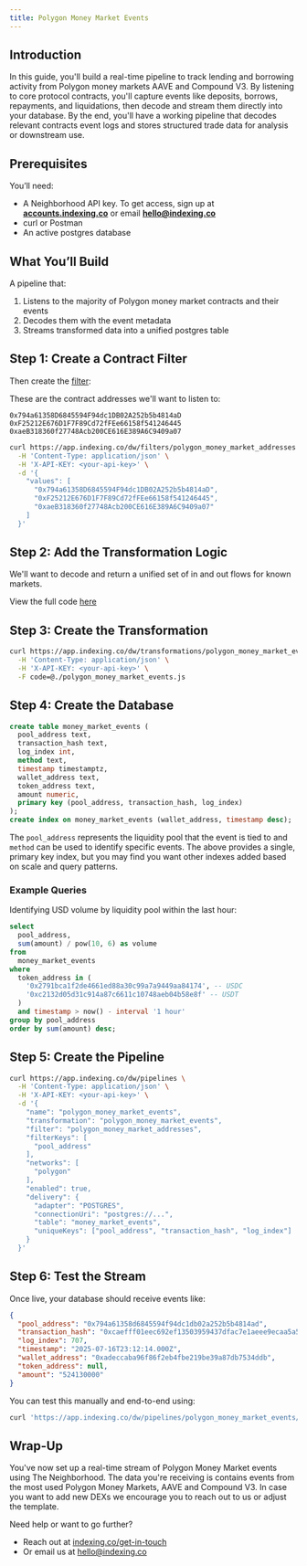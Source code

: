 ```yaml
---
title: Polygon Money Market Events
---
```


## Introduction

In this guide, you'll build a real-time pipeline to track lending and borrowing activity from Polygon money markets AAVE and Compound V3. By listening to core protocol contracts, you'll capture events like deposits, borrows, repayments, and liquidations, then decode and stream them directly into your database. By the end, you'll have a working pipeline that decodes relevant contracts event logs and stores structured trade data for analysis or downstream use.

## Prerequisites

You’ll need:

- A Neighborhood API key. To get access, sign up at [**accounts.indexing.co**](https://accounts.indexing.co) or email [**hello@indexing.co**](mailto:hello@indexing.co)
- curl or Postman
- An active postgres database

## What You’ll Build

A pipeline that:

1. Listens to the majority of Polygon money market contracts and their events
2. Decodes them with the event metadata
3. Streams transformed data into a unified postgres table

## Step 1: Create a Contract Filter

Then create the [filter](https://docs.indexing.co/guide/filters/add):

These are the contract addresses we'll want to listen to:

```text
0x794a61358D6845594F94dc1DB02A252b5b4814aD
0xF25212E676D1F7F89Cd72fFEe66158f541246445
0xaeB318360f27748Acb200CE616E389A6C9409a07
```

```bash
curl https://app.indexing.co/dw/filters/polygon_money_market_addresses \
  -H 'Content-Type: application/json' \
  -H 'X-API-KEY: <your-api-key>' \
  -d '{
    "values": [
      "0x794a61358D6845594F94dc1DB02A252b5b4814aD",
      "0xF25212E676D1F7F89Cd72fFEe66158f541246445",
      "0xaeB318360f27748Acb200CE616E389A6C9409a07"
    ]
  }'
```

## Step 2: Add the Transformation Logic

We'll want to decode and return a unified set of in and out flows for known markets.

View the full code [here](https://github.com/indexing-co/docs/blob/main/examples/transformations/polygon_money_markets.js)

## Step 3: Create the Transformation

```bash
curl https://app.indexing.co/dw/transformations/polygon_money_market_events \
  -H 'Content-Type: application/json' \
  -H 'X-API-KEY: <your-api-key>' \
  -F code=@./polygon_money_market_events.js
```

## Step 4: Create the Database

```sql
create table money_market_events (
  pool_address text,
  transaction_hash text,
  log_index int,
  method text,
  timestamp timestamptz,
  wallet_address text,
  token_address text,
  amount numeric,
  primary key (pool_address, transaction_hash, log_index)
);
create index on money_market_events (wallet_address, timestamp desc);
```

The `pool_address` represents the liquidity pool that the event is tied to and `method` can be used to identify specific events. The above provides a single, primary key index, but you may find you want other indexes added based on scale and query patterns.

### Example Queries

Identifying USD volume by liquidity pool within the last hour:

```sql
select
  pool_address,
  sum(amount) / pow(10, 6) as volume
from
  money_market_events
where
  token_address in (
    '0x2791bca1f2de4661ed88a30c99a7a9449aa84174', -- USDC
    '0xc2132d05d31c914a87c6611c10748aeb04b58e8f' -- USDT
  )
  and timestamp > now() - interval '1 hour'
group by pool_address
order by sum(amount) desc;
```

## Step 5: Create the Pipeline

```bash
curl https://app.indexing.co/dw/pipelines \
  -H 'Content-Type: application/json' \
  -H 'X-API-KEY: <your-api-key>' \
  -d '{
    "name": "polygon_money_market_events",
    "transformation": "polygon_money_market_events",
    "filter": "polygon_money_market_addresses",
    "filterKeys": [
      "pool_address"
    ],
    "networks": [
      "polygon"
    ],
    "enabled": true,
    "delivery": {
      "adapter": "POSTGRES",
      "connectionUri": "postgres://...",
      "table": "money_market_events",
      "uniqueKeys": ["pool_address", "transaction_hash", "log_index"]
    }
  }'
```

## Step 6: Test the Stream

Once live, your database should receive events like:

```json
{
  "pool_address": "0x794a61358d6845594f94dc1db02a252b5b4814ad",
  "transaction_hash": "0xcaefff01eec692ef13503959437dfac7e1aeee9ecaa5a5d7b640a5dda30cccc6",
  "log_index": 707,
  "timestamp": "2025-07-16T23:12:14.000Z",
  "wallet_address": "0xadeccaba96f86f2eb4fbe219be39a87db7534ddb",
  "token_address": null,
  "amount": "524130000"
}
```

You can test this manually and end-to-end using:

```bash
curl 'https://app.indexing.co/dw/pipelines/polygon_money_market_events/test/polygon/74046461' -H 'X-API-KEY: <your-api-key>' -X POST
```

## Wrap-Up

You've now set up a real-time stream of Polygon Money Market events using The Neighborhood. The data you're receiving is contains events from the most used Polygon Money Markets, AAVE and Compound V3. In case you want to add new DEXs we encourage you to reach out to us or adjust the template.

Need help or want to go further?

- Reach out at [indexing.co/get-in-touch](https://www.indexing.co/get-in-touch)
- Or email us at [hello@indexing.co](mailto:hello@indexing.co)
